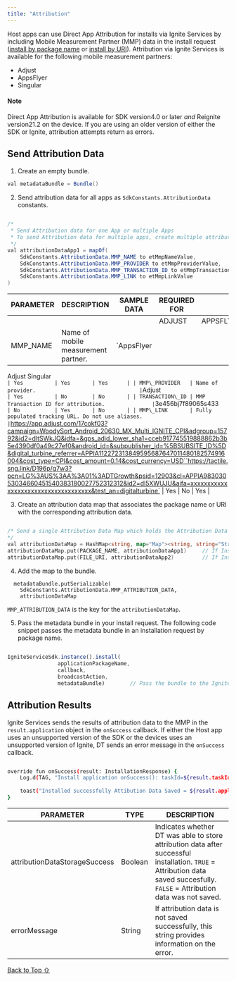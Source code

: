 ```yaml
---
title: "Attribution"
---
```


Host apps can use Direct App Attribution for installs via Ignite Services by including Mobile Measurement Partner (MMP) data in the install request ([install by package name](https://developer.digitalturbine.com/hc/en-us/articles/8342605844765-Install-App-by-Package-Name) or [install by URI](https://developer.digitalturbine.com/hc/en-us/articles/8367745350429--Install-App-by-URI)). Attribution via Ignite Services is available for the following mobile measurement partners:

* Adjust
* AppsFlyer
* Singular

#### Note

Direct App Attribution is available for SDK version4.0 or later *and* Reignite version21.2 on the device. If you are using an older version of either the SDK or Ignite, attribution attempts return as errors.

## Send Attribution Data

1. Create an empty bundle.

```java
val metadataBundle = Bundle()
```

2. Send attribution data for all apps as `SdkConstants.AttributionData` constants.

```java
  
/*
 * Send Attribution data for one App or multiple Apps
 * To send Attribution data for multiple apps, create multiple attributionData objects (attributionDataApp1, attributionDataApp2, etc.)
 */
val attributionDataApp1 = mapOf(
    SdkConstants.AttributionData.MMP_NAME to etMmpNameValue,
    SdkConstants.AttributionData.MMP_PROVIDER to etMmpProviderValue,
    SdkConstants.AttributionData.MMP_TRANSACTION_ID to etMmpTransactionIdValue,
    SdkConstants.AttributionData.MMP_LINK to etMmpLinkValue
)
```

| PARAMETER       | DESCRIPTION                                       | SAMPLE DATA                                                                                                                                                                                                                                                                                                                                                                                                                                                                                                                                                           | REQUIRED FOR |           |          |
| --------------- | ------------------------------------------------- | --------------------------------------------------------------------------------------------------------------------------------------------------------------------------------------------------------------------------------------------------------------------------------------------------------------------------------------------------------------------------------------------------------------------------------------------------------------------------------------------------------------------------------------------------------------------- | ------------ | --------- | -------- |
|                 |                                                   |                                                                                                                                                                                                                                                                                                                                                                                                                                                                                                                                                                       | ADJUST       | APPSFLYER | SINGULAR |
| MMP\_NAME       | Name of mobile measurement partner.               | `AppsFlyer
Adjust
Singular`                                                                                                                                                                                                                                                                                                                                                                                                                                                                                                                                           | Yes          | Yes       | Yes      |
| MMP\_PROVIDER   | Name of provider.                                 | `Adjust`                                                                                                                                                                                                                                                                                                                                                                                                                                                                                                                                                              | Yes          | No        | No       |
| TRANSACTION\_ID | MMP Transaction ID for attribution.               | `3e456bj7f89065s433`                                                                                                                                                                                                                                                                                                                                                                                                                                                                                                                                                  | No           | Yes       | No       |
| MMP\_LINK       | Fully populated tracking URL. Do not use aliases. | `https://app.adjust.com/17cokf03?campaign=WoodySort_Android_20630_MX_Multi_IGNITE_CPI&adgroup=15792&id2=dltSWkJQ&idfa=&gps_adid_lower_sha1=cceb917745519888862b3b5e4390df0a49c27ef0&android_id=&subpublisher_id=%5BSUBSITE_ID%5D&digital_turbine_referrer=APPIA112272313849595687647011480182574916004&cost_type=CPI&cost_amount=0.14&cost_currency=USD``https://tactile.sng.link/D196p/g7w3?pcn=LG%3AUS%3AA%3A01%3ADTGrowth&psid=12903&cl=APPIA98303053034660451540383180027752312312&id2=dl5XWUJU&aifa=xxxxxxxxxxxxxxxxxxxxxxxxxxxxxxxxxxxx&test_an=digitalturbine` | Yes          | No        | Yes      |

3. Create an attribution data map that associates the package name or URI with the corresponding attribution data.

```go

/* Send a single Attribution Data Map which holds the Attribution Data for every App.
*/
val attributionDataMap = HashMap<string, map="Map"><string, string="String">()
attributionDataMap.put(PACKAGE_NAME, attributionDataApp1)     // If Install By Package Name, key as PACKAGE_NAME
attributionDataMap.put(FILE_URI, attributionDataApp2)         // If Install By File URI, key as FILE_URI
```

4. Add the map to the bundle.

```
  metadataBundle.putSerializable(
    SdkConstants.AttributionData.MMP_ATTRIBUTION_DATA,
    attributionDataMap
```

`MMP_ATTRIBUTION_DATA` is the key for the `attributionDataMap`.

5. Pass the metadata bundle in your install request. The following code snippet passes the metadata bundle in an installation request by package name.

```javascript
  
IgniteServiceSdk.instance().install(
                applicationPackageName,
                callback,
                broadcastAction,
                metadataBundle)        // Pass the bundle to the IgniteService Sdk
```

## Attribution Results

Ignite Services sends the results of attribution data to the MMP in the `result.application` object in the `onSuccess` callback. If either the Host app uses an unsupported version of the SDK or the devices uses an unsupported version of Ignite, DT sends an error message in the `onSuccess` callback.

```bash

override fun onSuccess(result: InstallationResponse) {
    Log.d(TAG, "Install application onSuccess(): taskId=${result.taskId}, appId=${result.applicationId}, package=${result.packageName}")   
 
    toast("Installed successfully Attibution Data Saved = ${result.application.attributionDataStorageSuccess} and Error = ${result.application.errorMessage}")
}
```

| PARAMETER                     | TYPE    | DESCRIPTION                                                                                                                                                                   |
| ----------------------------- | ------- | ----------------------------------------------------------------------------------------------------------------------------------------------------------------------------- |
| attributionDataStorageSuccess | Boolean | Indicates whether DT was able to store attribution data after successful installation. `TRUE` = Attribution data saved succesfully. `FALSE` = Attribution data was not saved. |
| errorMessage                  | String  | If attribution data is not saved successfully, this string provides information on the error.                                                                                 |

[Back to Top ⇧](#top)
